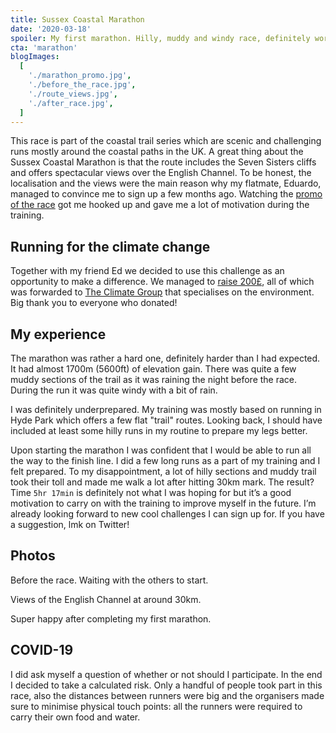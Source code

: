 ```yaml
---
title: Sussex Coastal Marathon
date: '2020-03-18'
spoiler: My first marathon. Hilly, muddy and windy race, definitely worth it.
cta: 'marathon'
blogImages:
  [
    './marathon_promo.jpg',
    './before_the_race.jpg',
    './route_views.jpg',
    './after_race.jpg',
  ]
---
```


This race is part of the coastal trail series which are scenic and challenging runs mostly around the coastal paths in the UK. A great thing about the Sussex Coastal Marathon is that the route includes the Seven Sisters cliffs and offers spectacular views over the English Channel. To be honest, the localisation and the views were the main reason why my flatmate, Eduardo, managed to convince me to sign up a few months ago. Watching the [promo of the race](https://www.facebook.com/CoastalTrailSeries/videos/1666969293317932/) got me hooked up and gave me a lot of motivation during the training.

<MakeItBigContainer>
  <ImageComponent
    image={props.frontmatter.blogImages[0]}
    alt="Marathon promo."
  ></ImageComponent>
</MakeItBigContainer>

## Running for the climate change

Together with my friend Ed we decided to use this challenge as an opportunity to make a difference. We managed to [raise 200£](https://www.gofundme.com/f/vmckwn?fbclid=IwAR1oINcBdvMpJPXSPR-yUCHl_uF5SwTqSKNo0BozHojsjUXsU6LDbOzjBZU), all of which was forwarded to [The Climate Group](https://www.theclimategroup.org/) that specialises on the environment. Big thank you to everyone who donated!

## My experience

The marathon was rather a hard one, definitely harder than I had expected. It had almost 1700m (5600ft) of elevation gain. There was quite a few muddy sections of the trail as it was raining the night before the race. During the run it was quite windy with a bit of rain.

I was definitely underprepared. My training was mostly based on running in Hyde Park which offers a few flat "trail" routes. Looking back, I should have included at least some hilly runs in my routine to prepare my legs better.

Upon starting the marathon I was confident that I would be able to run all the way to the finish line. I did a few long runs as a part of my training and I felt prepared. To my disappointment, a lot of hilly sections and muddy trail took their toll and made me walk a lot after hitting 30km mark. The result? Time `5hr 17min` is definitely not what I was hoping for but it’s a good motivation to carry on with the training to improve myself in the future. I’m already looking forward to new cool challenges I can sign up for. If you have a suggestion, lmk on Twitter!

## Photos

<MakeItBigContainer>
  <ImageComponent
    image={props.frontmatter.blogImages[1]}
    alt="Before the race. Waiting with the others to start."
  ></ImageComponent>
</MakeItBigContainer>

Before the race. Waiting with the others to start.

<MakeItBigContainer>
  <ImageComponent
    image={props.frontmatter.blogImages[2]}
    alt="Views en route."
  ></ImageComponent>
</MakeItBigContainer>

Views of the English Channel at around 30km.

<MakeItBigContainer>
  <ImageComponent
    image={props.frontmatter.blogImages[3]}
    alt="Me happy after completing the race"
  ></ImageComponent>
</MakeItBigContainer>

Super happy after completing my first marathon.

## COVID-19

I did ask myself a question of whether or not should I participate. In the end I decided to take a calculated risk. Only a handful of people took part in this race, also the distances between runners were big and the organisers made sure to minimise physical touch points: all the runners were required to carry their own food and water.

